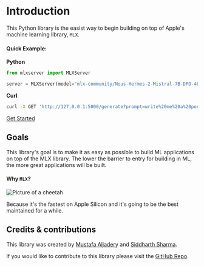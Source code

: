 # Introduction

This Python library is the easist way to begin building on top of Apple's machine learning library, `MLX`.

#### Quick Example:

**Python**

```python copy
from mlxserver import MLXServer

server = MLXServer(model="mlx-community/Nous-Hermes-2-Mistral-7B-DPO-4bit-MLX")
```

**Curl**

```bash copy
curl -X GET 'http://127.0.0.1:5000/generate?prompt=write%20me%20a%20poem%20about%the%20ocean&stream=true'
```

[Get Started](/getting-started)

## Goals

This library's goal is to make it as easy as possible to build ML applications on top of the MLX library. The lower the barrier to entry for building in ML, the more great applications will be built.

#### Why `MLX`?

![Picture of a cheetah](/image/cheetah.png)

Because it's the fastest on Apple Silicon and it's going to be the best maintained for a while.

## Credits & contributions

This library was created by [Mustafa Aljadery](https://www.maxaljadery.com/) and [Siddharth Sharma](https://stanford.edu/~sidshr/).

If you would like to contribute to this library please visit the [GitHub Repo](https://github.com/mustafaaljadery/mlx-server/).
